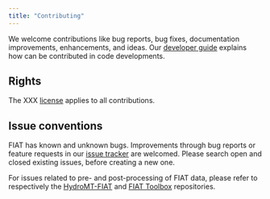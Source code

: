 ```yaml
---
title: "Contributing"
---
```


We welcome contributions like bug reports, bug fixes, documentation improvements, enhancements, and ideas. Our [developer guide](guide.qmd) explains how can be contributed in code developments.

## Rights
The XXX [license](https://github.com/Deltares/Delft-FIAT/blob/master/LICENSE) applies to all contributions.

## Issue conventions {#sec-issue-conventions}
FIAT has known and unknown bugs. Improvements through bug reports or feature requests in our [issue tracker](https://github.com/Deltares/Delft-FIAT/issues) are welcomed. Please search open and closed existing issues, before creating a new one.

For issues related to pre- and post-processing of FIAT data, please refer to respectively the [HydroMT-FIAT](https://deltares.github.io/hydromt_fiat/latest) and [FIAT Toolbox](https://github.com/Deltares/fiat_toolbox) repositories.
